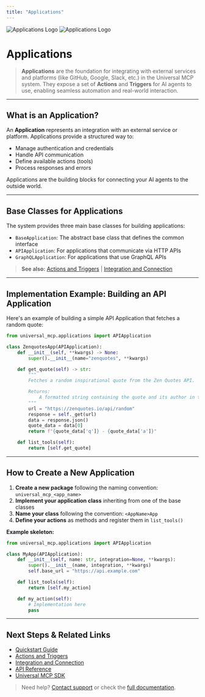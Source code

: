 ```yaml
---
title: "Applications"
---
```


<div style={{ display: 'flex', alignItems: 'center', gap: '1rem', marginBottom: '2rem' }}>
  <img className="block dark:hidden" src="/logo/light.svg" alt="Applications Logo" style={{ height: '40px' }} />
  <img className="hidden dark:block" src="/logo/dark.svg" alt="Applications Logo" style={{ height: '40px' }} />
  <h1 style={{ margin: 0 }}>Applications</h1>
</div>

> **Applications** are the foundation for integrating with external services and platforms (like GitHub, Google, Slack, etc.) in the Universal MCP system. They expose a set of **Actions** and **Triggers** for AI agents to use, enabling seamless automation and real-world interaction.

---

## What is an Application?

An **Application** represents an integration with an external service or platform. Applications provide a structured way to:

- Manage authentication and credentials
- Handle API communication
- Define available actions (tools)
- Process responses and errors

Applications are the building blocks for connecting your AI agents to the outside world.

---

## Base Classes for Applications

The system provides three main base classes for building applications:

- `BaseApplication`: The abstract base class that defines the common interface
- `APIApplication`: For applications that communicate via HTTP APIs
- `GraphQLApplication`: For applications that use GraphQL APIs

> **See also:** [Actions and Triggers](/concepts/actions-and-triggers) | [Integration and Connection](/concepts/integration-and-connection)

---

## Implementation Example: Building an API Application

Here's an example of building a simple API Application that fetches a random quote:

```python
from universal_mcp.applications import APIApplication

class ZenquotesApp(APIApplication):
    def __init__(self, **kwargs) -> None:
        super().__init__(name="zenquotes", **kwargs)

    def get_quote(self) -> str:
        """
        Fetches a random inspirational quote from the Zen Quotes API.

        Returns:
            A formatted string containing the quote and its author in the format 'quote - author'
        """
        url = "https://zenquotes.io/api/random"
        response = self._get(url)
        data = response.json()
        quote_data = data[0]
        return f"{quote_data['q']} - {quote_data['a']}"

    def list_tools(self):
        return [self.get_quote]
```

---

## How to Create a New Application

1. **Create a new package** following the naming convention: `universal_mcp_<app_name>`
2. **Implement your application class** inheriting from one of the base classes
3. **Name your class** following the convention: `<AppName>App`
4. **Define your actions** as methods and register them in `list_tools()`

**Example skeleton:**

```python
from universal_mcp.applications import APIApplication

class MyApp(APIApplication):
    def __init__(self, name: str, integration=None, **kwargs):
        super().__init__(name, integration, **kwargs)
        self.base_url = "https://api.example.com"

    def list_tools(self):
        return [self.my_action]

    def my_action(self):
        # Implementation here
        pass
```

---

## Next Steps & Related Links

- [Quickstart Guide](/quickstart)
- [Actions and Triggers](/concepts/actions-and-triggers)
- [Integration and Connection](/concepts/integration-and-connection)
- [API Reference](/api-reference)
- [Universal MCP SDK](https://github.com/your-org/universal-mcp-sdk)

> Need help? [Contact support](mailto:hi@mintlify.com) or check the [full documentation](/docs). 